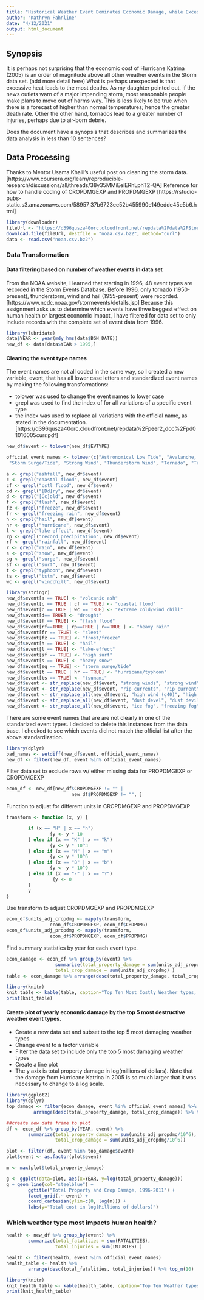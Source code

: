 ```yaml
---
title: "Historical Weather Event Dominates Economic Damage, while Excessive Heat leads to most deaths "
author: "Kathryn Fahnline"
date: "4/12/2021"
output: html_document
---
```




## Synopsis

It is perhaps not surprising that the economic cost of Hurricane Katrina (2005) is an order of magnitude above all other weather events in the Storm data set.  (add more detail here)  What is perhaps unexpected is that excessive heat leads to the most deaths. As my daughter pointed out, if the news outlets warn of a major impending storm, most reasonable people make plans to move out of harms way.  This is less likely to be true when there is a forecast of higher than normal temperatures; hence the greater death rate.  Other the other hand, tornados lead to a greater number of injuries, perhaps due to air-born debrie.   

Does the document have a synopsis that describes and summarizes the data analysis in less than 10 sentences?


##  Data Processing

Thanks to Mentor Usama Khalil's useful post on cleaning the storm data. [https://www.coursera.org/learn/reproducible-research/discussions/all/threads/38y35MMiEeiERhLphT2-QA]  Reference for how to handle coding of CROPDMGEXP and PROPDMGEXP [https://rstudio-pubs-static.s3.amazonaws.com/58957_37b6723ee52b455990e149edde45e5b6.html]


```r
library(downloader)
fileUrl <- "https://d396qusza40orc.cloudfront.net/repdata%2Fdata%2FStormData.csv.bz2"
download.file(fileUrl, destfile = "noaa.csv.bz2", method="curl")
data <- read.csv("noaa.csv.bz2")
```

### Data Transformation

#### Data filtering based on number of weather events in data set

From the NOAA website, I learned that starting in 1996, 48 event types are recorded in the Storm Events Database.  Before 1996, only tornado (1950-present), thunderstorm, wind and hail (1955-present) were recorded. [https://www.ncdc.noaa.gov/stormevents/details.jsp]  Because this assignment asks us to determine which events have thwe beggest effect on human health or largest economic impact, I have filtered for data set to only include records with the complete set of event data from 1996.

```r
library(lubridate)
data$YEAR <- year(mdy_hms(data$BGN_DATE)) 
new_df <- data[data$YEAR > 1995,]
```

#### Cleaning the event type names

The event names are not all coded in the same way, so I created a new variable, event, that has all lower case letters and standardized event names by making the following transformations: 

* tolower was used to change the event names to lower case
* grepl was used to find the index of for all variations of a specific event type 
* the index was used to replace all variations with the official name, as stated in the documentation.[https://d396qusza40orc.cloudfront.net/repdata%2Fpeer2_doc%2Fpd01016005curr.pdf]

```r
new_df$event <- tolower(new_df$EVTYPE)

official_event_names <- tolower(c("Astronomical Low Tide", "Avalanche,     Blizzard", "Coastal Flood","Cold/Wind Chill", "Debris Flow", "Dense Fog", "Dense Smoke", "Drought", "Dust Devil", "Dust Storm", "Excessive Heat", "Extreme Cold/Wind Chill", "Flash Flood", "Flood", "Frost/Freeze", "Funnel Cloud",  "Freezing Fog", "Hail", "Heat", "Heavy Rain", "Heavy Snow",  "High Surf", "High Wind", "Hurricane/Typhoon", "Ice Storm", "Lake-Effect-Snow", "Lakeshore Flood", "Lightning",  "Marine Hail", "Marine High Wind", "Marine Strong Wind", "Marine Thunderstorm Wind", "Rip Current", "Seiche", "Sleet",
 "Storm Surge/Tide", "Strong Wind", "Thunderstorm Wind", "Tornado", "Tropical Depression", "Tropical Storm",  "Tsunami", "Volcanic Ash", "Waterspout", "Wildfire",  "Winter Storm", "Winter Weather"))
```

```r
a <- grepl("ashfall", new_df$event)
c <- grepl("coastal flood", new_df$event)
cf <- grepl("cstl flood", new_df$event)
cd <- grepl("[Dd]ry", new_df$event)
d <- grepl("[Cc]old", new_df$event)
f <- grepl("flash", new_df$event)
fz <- grepl("freeze", new_df$event)
fr <- grepl("freezing rain", new_df$event)
h <- grepl("hail", new_df$event)
hr <- grepl("hurricane", new_df$event)
l <- grepl("lake effect", new_df$event)
rp <- grepl("record precipitation", new_df$event)
rf <- grepl("rainfall", new_df$event)
r <- grepl("rain", new_df$event)
s <- grepl("snow", new_df$event)
sg <- grepl("surge", new_df$event)
sf <- grepl("surf", new_df$event)
t <- grepl("typhoon", new_df$event)
ts <- grepl("tstm", new_df$event)
wc <- grepl("windchill", new_df$event)

```

```r
library(stringr)
new_df$event[a == TRUE] <- "volcanic ash"
new_df$event[c == TRUE | cf == TRUE] <- "coastal flood"
new_df$event[c == TRUE | wc == TRUE] <- "extreme cold/wind chill"
new_df$event[d== TRUE] <- "drought"
new_df$event[f == TRUE] <- "flash flood"
new_df$event[rf==TRUE | rp==TRUE | r==TRUE ] <- "heavy rain"
new_df$event[fr == TRUE] <- "sleet"
new_df$event[fz == TRUE] <- "frost/freeze"
new_df$event[h == TRUE] <- "hail"
new_df$event[l == TRUE] <- "lake-effect"
new_df$event[sf == TRUE] <- "high surf"
new_df$event[s == TRUE] <- "heavy snow"
new_df$event[sg == TRUE] <- "storm surge/tide"
new_df$event[t == TRUE | hr == TRUE] <- "hurricane/typhoon"
new_df$event[ts == TRUE] <- "tsunami"
new_df$event <- str_replace(new_df$event, "strong winds", "strong wind")
new_df$event <- str_replace(new_df$event, "rip currents", "rip current")
new_df$event <- str_replace_all(new_df$event, "high wind (g40)", "high wind")
new_df$event <- str_replace_all(new_df$event, "dust devel", "dust devil")
new_df$event <- str_replace_all(new_df$event, "ice fog", "freezing fog")
```

There are some event names that are are not clearly in one of the standarized event types.  I decided to delete this instances from the data base. I checked to see which events did not match the official list after the above standardization.  

```r
library(dplyr)
bad_names <- setdiff(new_df$event, official_event_names)
new_df <- filter(new_df, event %in% official_event_names)
```

Filter data set to exclude rows w/ either missing data for PROPDMGEXP or 
CROPDMGEXP

```r
econ_df <- new_df[new_df$CROPDMGEXP != "" | 
                        new_df$PROPDMGEXP != "", ]
```

Function to adjust for different units in CROPDMGEXP and PROPDMGEXP

```r
transform <- function (x, y) {

        if (x == "H" | x == "h")
                {y <- y * 10
        } else if (x == "K" | x == "k") 
                {y <- y * 10^3
        } else if (x == "M" | x == "m") 
                {y <- y * 10^6
        } else if (x == "B" | x == "b") 
                {y <- y * 10^9
        } else if (x == "-" | x == "?")
                 {y <- 0
        }
        y
}
```

Use transform to adjust CROPDMGEXP and PROPDMGEXP

```r
econ_df$units_adj_cropdmg <- mapply(transform, 
                econ_df$CROPDMGEXP, econ_df$CROPDMG)
econ_df$units_adj_propdmg <- mapply(transform, 
                econ_df$PROPDMGEXP, econ_df$PROPDMG)
```

Find summary statistics by year for each event type.
```r
econ_damage <- econ_df %>% group_by(event) %>% 
                  summarize(total_property_damage = sum(units_adj_propdmg),
                  total_crop_damage = sum(units_adj_cropdmg) )
table <- econ_damage %>% arrange(desc(total_property_damage, total_crop_damage)) %>% top_n(10)
```


```r
library(knitr)
knit_table <- kable(table, caption="Top Ten Most Costly Weather types, by Property and Crop Damage")
print(knit_table)
```

#### Create plot of yearly economic damage by the top 5 most destructive weather event types.  

* Create a new data set and subset to the top 5 most damaging weather types
* Change event to a factor variable
* Filter the data set to include only the top 5 most damaging weather types
* Create a line plot 
* The y axix is total property damage in log(millions of dollars).  Note that the damage from Hurricane Katrina in 2005 is so much larger that it was necessary to change to a log scale.

```r
library(ggplot2)
library(dplyr)
top_damage <- filter(econ_damage, event %in% official_event_names) %>%
          arrange(desc(total_property_damage, total_crop_damage)) %>% top_n(5)

##create new data frame to plot
df <- econ_df %>% group_by(YEAR, event) %>% 
        summarize(total_property_damage = sum(units_adj_propdmg/10^6),
                  total_crop_damage = sum(units_adj_cropdmg/10^6)) 

plot <- filter(df, event %in% top_damage$event)
plot$event <- as.factor(plot$event)

m <- max(plot$total_property_damage)

g <- ggplot(data=plot, aes(x=YEAR, y=log(total_property_damage)))
g + geom_line(col="steelblue") +
        ggtitle("Total Property and Crop Damage, 1996-2011") +
        facet_grid(.~ event) + 
        coord_cartesian(ylim=c(0, log(m))) +
        labs(y="Total cost in log(Millions of dollars)")
```

### Which weather type most impacts human health?

```r
health <- new_df %>% group_by(event) %>% 
        summarize(total_fatalities = sum(FATALITIES),
                  total_injuries = sum(INJURIES) )

health <- filter(health, event %in% official_event_names)
health_table <- health %>% 
        arrange(desc(total_fatalities, total_injuries)) %>% top_n(10)
```

```r
library(knitr)
knit_health_table <- kable(health_table, caption="Top Ten Weather types that most Impact Human Health")
print(knit_health_table)
```